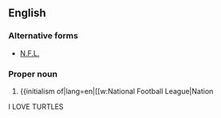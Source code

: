 ==English==

===Alternative forms===
* [[N.F.L.]]

===Proper noun===
{{en-proper noun}}

# {{label|en|American football}} {{initialism of|lang=en|[[w:National Football League|Nation
I LOVE TURTLES
